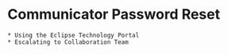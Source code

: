 # Communicator Password Reset
    * Using the Eclipse Technology Portal
    * Escalating to Collaboration Team